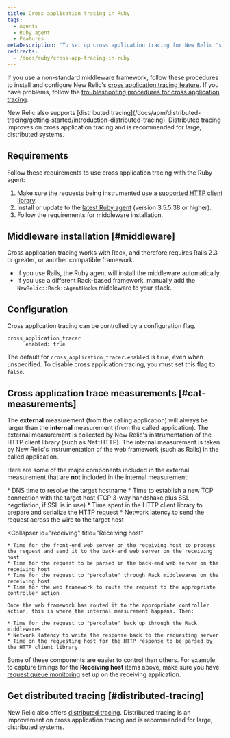 ```yaml
---
title: Cross application tracing in Ruby
tags:
  - Agents
  - Ruby agent
  - Features
metaDescription: 'To set up cross application tracing for New Relic''s Ruby agent, start here.'
redirects:
  - /docs/ruby/cross-app-tracing-in-ruby
---
```


If you use a non-standard middleware framework, follow these procedures to install and configure New Relic's [cross application tracing feature](/docs/traces/cross-application-traces). If you have problems, follow the [troubleshooting procedures for cross application tracing](/docs/apm/transactions/cross-application-traces/troubleshooting-cross-application-tracing).

<Callout variant="important">
  New Relic also supports [distributed tracing](/docs/apm/distributed-tracing/getting-started/introduction-distributed-tracing). Distributed tracing improves on cross application tracing and is recommended for large, distributed systems.
</Callout>

## Requirements

Follow these requirements to use cross application tracing with the Ruby agent:

1. Make sure the requests being instrumented use a [supported HTTP client library](/docs/ruby/ruby-http-clients).
2. Install or update to the [latest Ruby agent](/docs/ruby/ruby-agent-installation) (version 3.5.5.38 or higher).
3. Follow the requirements for middleware installation.

## Middleware installation [#middleware]

Cross application tracing works with Rack, and therefore requires Rails 2.3 or greater, or another compatible framework.

* If you use Rails, the Ruby agent will install the middleware automatically.
* If you use a different Rack-based framework, manually add the `NewRelic::Rack::AgentHooks` middleware to your stack.

## Configuration

Cross application tracing can be controlled by a configuration flag.

```
cross_application_tracer
	  enabled: true
```

The default for `cross_application_tracer.enabled` is `true`, even when unspecified. To disable cross application tracing, you must set this flag to `false`.

## Cross application trace measurements [#cat-measurements]

The **external** measurement (from the calling application) will always be larger than the **internal** measurement (from the called application). The external measurement is collected by New Relic's instrumentation of the HTTP client library (such as Net::HTTP). The internal measurement is taken by New Relic's instrumentation of the web framework (such as Rails) in the called application.

Here are some of the major components included in the external measurement that are **not** included in the internal measurement:

<CollapserGroup>
  <Collapser
    id="calling"
    title="From calling app to target host"
  >
    * DNS time to resolve the target hostname
    * Time to establish a new TCP connection with the target host (TCP 3-way handshake plus SSL negotiation, if SSL is in use)
    * Time spent in the HTTP client library to prepare and serialize the HTTP request
    * Network latency to send the request across the wire to the target host
  </Collapser>

  <Collapser
    id="receiving"
    title="Receiving host"
  >
    * Time for the front-end web server on the receiving host to process the request and send it to the back-end web server on the receiving host
    * Time for the request to be parsed in the back-end web server on the receiving host
    * Time for the request to "percolate" through Rack middlewares on the receiving host
    * Time for the web framework to route the request to the appropriate controller action

    Once the web framework has routed it to the appropriate controller action, this is where the internal measurement happens. Then:

    * Time for the request to "percolate" back up through the Rack middlewares
    * Network latency to write the response back to the requesting server
    * Time on the requesting host for the HTTP response to be parsed by the HTTP client library
  </Collapser>
</CollapserGroup>

Some of these components are easier to control than others. For example, to capture timings for the **Receiving host** items above, make sure you have [request queue monitoring](/docs/features/configuring-request-queue-reporting) set up on the receiving application.

## Get distributed tracing [#distributed-tracing]

New Relic also offers [distributed tracing](/docs/apm/distributed-tracing/getting-started/introduction-distributed-tracing). Distributed tracing is an improvement on cross application tracing and is recommended for large, distributed systems.
